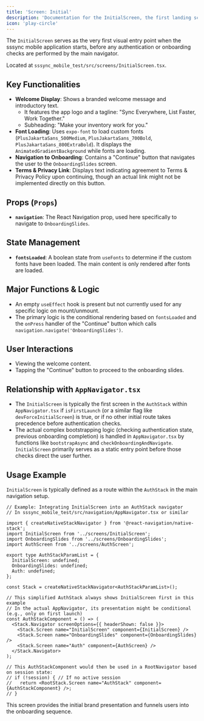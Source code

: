 ```yaml
---
title: 'Screen: Initial'
description: 'Documentation for the InitialScreen, the first landing screen of the application.'
icon: 'play-circle'
---
```


The `InitialScreen` serves as the very first visual entry point when the sssync mobile application starts, before any authentication or onboarding checks are performed by the main navigator.

Located at `sssync_mobile_test/src/screens/InitialScreen.tsx`.

## Key Functionalities

-   **Welcome Display**: Shows a branded welcome message and introductory text.
    -   It features the app logo and a tagline: "Sync Everywhere, List Faster, Work Together."
    -   Subheading: "Make your inventory work for you."
-   **Font Loading**: Uses `expo-font` to load custom fonts (`PlusJakartaSans_500Medium`, `PlusJakartaSans_700Bold`, `PlusJakartaSans_800ExtraBold`). It displays the `AnimatedGradientBackground` while fonts are loading.
-   **Navigation to Onboarding**: Contains a "Continue" button that navigates the user to the `OnboardingSlides` screen.
-   **Terms & Privacy Link**: Displays text indicating agreement to Terms & Privacy Policy upon continuing, though an actual link might not be implemented directly on this button.

## Props (`Props`)

-   **`navigation`**: The React Navigation prop, used here specifically to navigate to `OnboardingSlides`.

## State Management

-   **`fontsLoaded`**: A boolean state from `useFonts` to determine if the custom fonts have been loaded. The main content is only rendered after fonts are loaded.

## Major Functions & Logic

-   An empty `useEffect` hook is present but not currently used for any specific logic on mount/unmount.
-   The primary logic is the conditional rendering based on `fontsLoaded` and the `onPress` handler of the "Continue" button which calls `navigation.navigate('OnboardingSlides')`.

## User Interactions

-   Viewing the welcome content.
-   Tapping the "Continue" button to proceed to the onboarding slides.

## Relationship with `AppNavigator.tsx`

-   The `InitialScreen` is typically the first screen in the `AuthStack` within `AppNavigator.tsx` if `isFirstLaunch` (or a similar flag like `devForceInitialScreen`) is true, or if no other initial route takes precedence before authentication checks.
-   The actual complex bootstrapping logic (checking authentication state, previous onboarding completion) is handled in `AppNavigator.tsx` by functions like `bootstrapAsync` and `checkOnboardingAndNavigate`. `InitialScreen` primarily serves as a static entry point before those checks direct the user further.

## Usage Example

`InitialScreen` is typically defined as a route within the `AuthStack` in the main navigation setup.

```tsx
// Example: Integrating InitialScreen into an AuthStack navigator
// In sssync_mobile_test/src/navigation/AppNavigator.tsx or similar

import { createNativeStackNavigator } from '@react-navigation/native-stack';
import InitialScreen from '../screens/InitialScreen';
import OnboardingSlides from '../screens/OnboardingSlides';
import AuthScreen from '../screens/AuthScreen';

export type AuthStackParamList = {
  InitialScreen: undefined;
  OnboardingSlides: undefined;
  Auth: undefined;
};

const Stack = createNativeStackNavigator<AuthStackParamList>();

// This simplified AuthStack always shows InitialScreen first in this example
// In the actual AppNavigator, its presentation might be conditional (e.g., only on first launch)
const AuthStackComponent = () => (
  <Stack.Navigator screenOptions={{ headerShown: false }}>
    <Stack.Screen name="InitialScreen" component={InitialScreen} />
    <Stack.Screen name="OnboardingSlides" component={OnboardingSlides} />
    <Stack.Screen name="Auth" component={AuthScreen} />
  </Stack.Navigator>
);

// This AuthStackComponent would then be used in a RootNavigator based on session state:
// if (!session) { // If no active session
//   return <RootStack.Screen name="AuthStack" component={AuthStackComponent} />;
// }
```

This screen provides the initial brand presentation and funnels users into the onboarding sequence. 